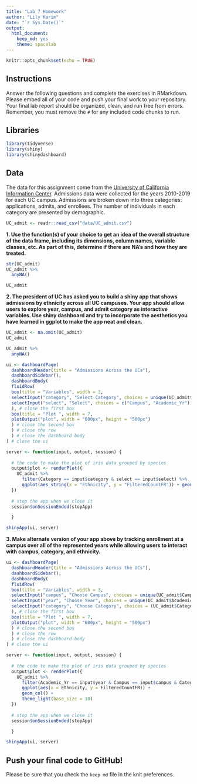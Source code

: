 ```yaml
---
title: "Lab 7 Homework"
author: "Lily Karim"
date: "`r Sys.Date()`"
output:
  html_document: 
    keep_md: yes
    theme: spacelab
---
```


```r
knitr::opts_chunk$set(echo = TRUE)
```

## Instructions
Answer the following questions and complete the exercises in RMarkdown. Please embed all of your code and push your final work to your repository. Your final lab report should be organized, clean, and run free from errors. Remember, you must remove the `#` for any included code chunks to run.  

## Libraries
```r
library(tidyverse)
library(shiny)
library(shinydashboard)
```

## Data
The data for this assignment come from the [University of California Information Center](https://www.universityofcalifornia.edu/infocenter). Admissions data were collected for the years 2010-2019 for each UC campus. Admissions are broken down into three categories: applications, admits, and enrollees. The number of individuals in each category are presented by demographic.  
```r
UC_admit <- readr::read_csv("data/UC_admit.csv")
```

**1. Use the function(s) of your choice to get an idea of the overall structure of the data frame, including its dimensions, column names, variable classes, etc. As part of this, determine if there are NA's and how they are treated.**  
```r
str(UC_admit)
UC_admit %>% 
  anyNA()

```
```r
UC_admit
```



**2. The president of UC has asked you to build a shiny app that shows admissions by ethnicity across all UC campuses. Your app should allow users to explore year, campus, and admit category as interactive variables. Use shiny dashboard and try to incorporate the aesthetics you have learned in ggplot to make the app neat and clean.**

```r
UC_admit <- na.omit(UC_admit)
UC_admit
```

```r
UC_admit %>% 
  anyNA()
```


```r
ui <- dashboardPage(
  dashboardHeader(title = "Admissions Across the UCs"),
  dashboardSidebar(),
  dashboardBody(
  fluidRow(
  box(title = "Variables", width = 3,
  selectInput("category", "Select Category", choices = unique(UC_admit$Category)),
  selectInput("select", "Select", choices = c("Campus", "Academic_Yr"))
  ), # close the first box
  box(title = "Plot ", width = 7,
  plotOutput("plot", width = "600px", height = "500px")
  ) # close the second box
  ) # close the row
  ) # close the dashboard body
) # close the ui

server <- function(input, output, session) { 
  
  # the code to make the plot of iris data grouped by species
  output$plot <- renderPlot({
    UC_admit %>% 
      filter(Category == input$category & select == input$select) %>%
      ggplot(aes_string(x = "Ethnicity", y = "FilteredCountFR")) + geom_bar(stat="identity") + theme_light(base_size = 10)
  })
  
  # stop the app when we close it
  session$onSessionEnded(stopApp)

  }

shinyApp(ui, server)
```


**3. Make alternate version of your app above by tracking enrollment at a campus over all of the represented years while allowing users to interact with campus, category, and ethnicity.**
```r
ui <- dashboardPage(
  dashboardHeader(title = "Admissions Across the UCs"),
  dashboardSidebar(),
  dashboardBody(
  fluidRow(
  box(title = "Variables", width = 3,
  selectInput("campus", "Choose Campus", choices = unique(UC_admit$Campus), selected = "Davis"),
  selectInput("year", "Choose Year", choices = unique(UC_admit$Academic_Yr), selected = "2019"),
  selectInput("category", "Choose Category", choices = (UC_admit$Category))
  ), # close the first box
  box(title = "Plot ", width = 7,
  plotOutput("plot", width = "600px", height = "500px")
  ) # close the second box
  ) # close the row
  ) # close the dashboard body
) # close the ui

server <- function(input, output, session) { 
  
  # the code to make the plot of iris data grouped by species
  output$plot <- renderPlot({
    UC_admit %>% 
      filter(Academic_Yr == input$year & Campus == input$campus & Category == input$Category) %>%
      ggplot(aes(x = Ethnicity, y = FilteredCountFR)) + 
      geom_col() + 
      theme_light(base_size = 10)
  })
  
  # stop the app when we close it
  session$onSessionEnded(stopApp)

  }

shinyApp(ui, server)
```

## Push your final code to GitHub!
Please be sure that you check the `keep md` file in the knit preferences. 